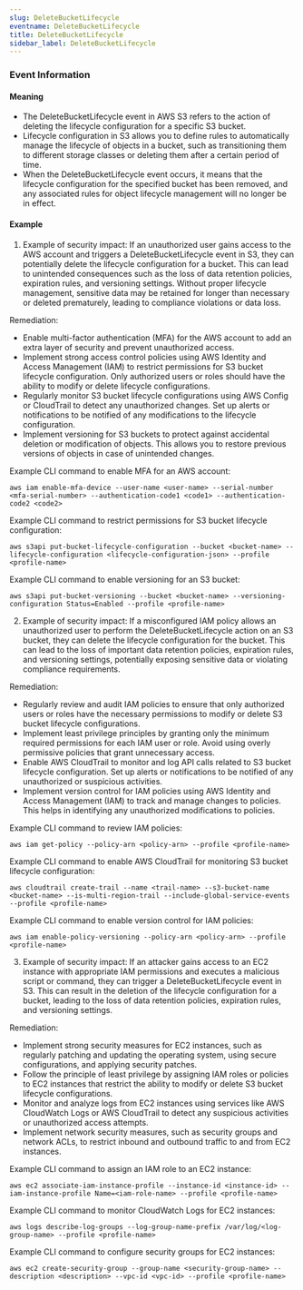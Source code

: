 ```yaml
--- 
slug: DeleteBucketLifecycle
eventname: DeleteBucketLifecycle
title: DeleteBucketLifecycle
sidebar_label: DeleteBucketLifecycle
---
```

                       
### Event Information

#### Meaning

- The DeleteBucketLifecycle event in AWS S3 refers to the action of deleting the lifecycle configuration for a specific S3 bucket.
- Lifecycle configuration in S3 allows you to define rules to automatically manage the lifecycle of objects in a bucket, such as transitioning them to different storage classes or deleting them after a certain period of time.
- When the DeleteBucketLifecycle event occurs, it means that the lifecycle configuration for the specified bucket has been removed, and any associated rules for object lifecycle management will no longer be in effect.

#### Example

1. Example of security impact: If an unauthorized user gains access to the AWS account and triggers a DeleteBucketLifecycle event in S3, they can potentially delete the lifecycle configuration for a bucket. This can lead to unintended consequences such as the loss of data retention policies, expiration rules, and versioning settings. Without proper lifecycle management, sensitive data may be retained for longer than necessary or deleted prematurely, leading to compliance violations or data loss.

Remediation:
- Enable multi-factor authentication (MFA) for the AWS account to add an extra layer of security and prevent unauthorized access.
- Implement strong access control policies using AWS Identity and Access Management (IAM) to restrict permissions for S3 bucket lifecycle configuration. Only authorized users or roles should have the ability to modify or delete lifecycle configurations.
- Regularly monitor S3 bucket lifecycle configurations using AWS Config or CloudTrail to detect any unauthorized changes. Set up alerts or notifications to be notified of any modifications to the lifecycle configuration.
- Implement versioning for S3 buckets to protect against accidental deletion or modification of objects. This allows you to restore previous versions of objects in case of unintended changes.

Example CLI command to enable MFA for an AWS account:
```
aws iam enable-mfa-device --user-name <user-name> --serial-number <mfa-serial-number> --authentication-code1 <code1> --authentication-code2 <code2>
```

Example CLI command to restrict permissions for S3 bucket lifecycle configuration:
```
aws s3api put-bucket-lifecycle-configuration --bucket <bucket-name> --lifecycle-configuration <lifecycle-configuration-json> --profile <profile-name>
```

Example CLI command to enable versioning for an S3 bucket:
```
aws s3api put-bucket-versioning --bucket <bucket-name> --versioning-configuration Status=Enabled --profile <profile-name>
```


2. Example of security impact: If a misconfigured IAM policy allows an unauthorized user to perform the DeleteBucketLifecycle action on an S3 bucket, they can delete the lifecycle configuration for the bucket. This can lead to the loss of important data retention policies, expiration rules, and versioning settings, potentially exposing sensitive data or violating compliance requirements.

Remediation:
- Regularly review and audit IAM policies to ensure that only authorized users or roles have the necessary permissions to modify or delete S3 bucket lifecycle configurations.
- Implement least privilege principles by granting only the minimum required permissions for each IAM user or role. Avoid using overly permissive policies that grant unnecessary access.
- Enable AWS CloudTrail to monitor and log API calls related to S3 bucket lifecycle configuration. Set up alerts or notifications to be notified of any unauthorized or suspicious activities.
- Implement version control for IAM policies using AWS Identity and Access Management (IAM) to track and manage changes to policies. This helps in identifying any unauthorized modifications to policies.

Example CLI command to review IAM policies:
```
aws iam get-policy --policy-arn <policy-arn> --profile <profile-name>
```

Example CLI command to enable AWS CloudTrail for monitoring S3 bucket lifecycle configuration:
```
aws cloudtrail create-trail --name <trail-name> --s3-bucket-name <bucket-name> --is-multi-region-trail --include-global-service-events --profile <profile-name>
```

Example CLI command to enable version control for IAM policies:
```
aws iam enable-policy-versioning --policy-arn <policy-arn> --profile <profile-name>
```


3. Example of security impact: If an attacker gains access to an EC2 instance with appropriate IAM permissions and executes a malicious script or command, they can trigger a DeleteBucketLifecycle event in S3. This can result in the deletion of the lifecycle configuration for a bucket, leading to the loss of data retention policies, expiration rules, and versioning settings.

Remediation:
- Implement strong security measures for EC2 instances, such as regularly patching and updating the operating system, using secure configurations, and applying security patches.
- Follow the principle of least privilege by assigning IAM roles or policies to EC2 instances that restrict the ability to modify or delete S3 bucket lifecycle configurations.
- Monitor and analyze logs from EC2 instances using services like AWS CloudWatch Logs or AWS CloudTrail to detect any suspicious activities or unauthorized access attempts.
- Implement network security measures, such as security groups and network ACLs, to restrict inbound and outbound traffic to and from EC2 instances.

Example CLI command to assign an IAM role to an EC2 instance:
```
aws ec2 associate-iam-instance-profile --instance-id <instance-id> --iam-instance-profile Name=<iam-role-name> --profile <profile-name>
```

Example CLI command to monitor CloudWatch Logs for EC2 instances:
```
aws logs describe-log-groups --log-group-name-prefix /var/log/<log-group-name> --profile <profile-name>
```

Example CLI command to configure security groups for EC2 instances:
```
aws ec2 create-security-group --group-name <security-group-name> --description <description> --vpc-id <vpc-id> --profile <profile-name>
```


 